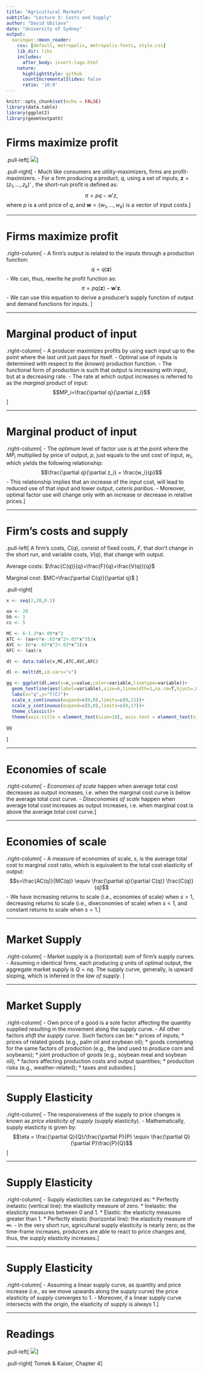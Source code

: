 ```yaml
---
title: "Agricultural Markets"
subtitle: "Lecture 3: Costs and Supply"
author: "David Ubilava"
date: "University of Sydney"
output:
  xaringan::moon_reader:
    css: [default, metropolis, metropolis-fonts, style.css]
    lib_dir: libs
    includes:
      after_body: insert-logo.html
    nature:
      highlightStyle: github
      countIncrementalSlides: false
      ratio: '16:9'
---
```



```r
knitr::opts_chunk$set(echo = FALSE)
library(data.table)
library(ggplot2)
library(geomtextpath)
```


# Firms maximize profit

.pull-left[
![](Art/supply.png)
]

.pull-right[
- Much like consumers are utility-maximizers, firms are profit-maximizers. 
- For a firm producing a product, $q$, using a set of inputs, $\mathbf{z}=(z_1,\ldots,z_k)'$ , the short-run profit is defined as: $$\pi = pq-w'z,$$ where $p$ is a unit price of $q$, and $\mathbf{w}=(w_1,\ldots,w_k)$ is a vector of input costs.
]

---


# Firms maximize profit

.right-column[
- A firm's output is related to the inputs through a production function: $$q = q(\mathbf{z})$$
- We can, thus, rewrite he profit function as: $$\pi = pq(\mathbf{z})-\mathbf{w}'\mathbf{z}.$$ 
- We can use this equation to derive a producer's supply function of output and demand functions for inputs. 
<!-- The relevant supply function depends on the form of the production function, hence the form of the cost functions. -->
]


---


# Marginal product of input

.right-column[
- A producer maximizes profits by using each input up to the point where the last unit just pays for itself. 
- Optimal use of inputs is determined with respect to the (known) production function. 
- The functional form of production is such that output is increasing with input, but at a decreasing rate. 
- The rate at which output increases is referred to as the *marginal product* of input: $$MP_i=\frac{\partial q}{\partial z_i}$$
]

---


# Marginal product of input

.right-column[
- The optimum level of factor use is at the point where the $MP_i$ multiplied by price of output, $p$, just equals to the unit cost of input, $w_i$, which yields the following relationship:$$\frac{\partial q}{\partial z_i} = \frac{w_i}{p}$$
- This relationship implies that an increase of the input cost, will lead to reduced use of that input and lower output, *ceteris paribus*. 
- Moreover, optimal factor use will change only with an increase or decrease in relative prices.
]

---

# Firm's costs and supply

.pull-left[
A firm's costs, $C(q)$, consist of fixed costs, $F$, that don't change in the short run, and variable costs, $V(q)$, that change with output.

Average costs: $\frac{C(q)}{q}=\frac{F}{q}+\frac{V(q)}{q}$

Marginal cost: $MC=\frac{\partial C(q)}{\partial q}$
]

.pull-right[
```r

x <- seq(2,20,0.1)

aa <- 20
bb <- 1
cc <- 5

MC <- 6-1.3*x+.09*x^2
ATC <- (aa+6*x-.65*x^2+.03*x^3)/x
AVC <- (6*x-.65*x^2+.03*x^3)/x
AFC <- (aa)/x

dt <- data.table(x,MC,ATC,AVC,AFC)

dl <- melt(dt,id.vars="x")

gg <- ggplot(dl,aes(x=x,y=value,color=variable,linetype=variable))+
  geom_textline(aes(label=variable),size=6,linewidth=1,na.rm=T,hjust=.85)+
  labs(x="q",y="f(C)")+
  scale_x_continuous(expand=c(0,0),limits=c(0,21))+
  scale_y_continuous(expand=c(0,0),limits=c(0,17))+
  theme_classic()+
  theme(axis.title = element_text(size=18), axis.text = element_text(size=16),plot.margin = margin(1,0,0,0,"cm"),legend.position = "none")

gg

```
]

---


# Economies of scale

.right-column[
- *Economies of scale* happen when average total cost decreases as output increases, i.e. when the marginal cost curve is below the average total cost curve.
- *Diseconomies of scale* happen when average total cost increases as output increases, i.e. when marginal cost is above the average total cost curve.
]

---


# Economies of scale

.right-column[
- A measure of economies of scale, $s$, is the average total cost to marginal cost ratio, which is equivalent to the total cost elasticity of output: $$s=\frac{AC(q)}{MC(q)} \equiv \frac{\partial q}{\partial C(q)} \frac{C(q)}{q}$$
- We have increasing returns to scale (i.e., economies of scale) when $s>1$, decreasing returns to scale (i.e., diseconomies of scale) when $s<1$, and constant returns to scale when $s=1$.
]

---


# Market Supply

.right-column[
- Market supply is a (horizontal) sum of firm's supply curves. 
- Assuming $n$ identical firms, each producing $q$ units of optimal output, the aggregate market supply is $Q = nq$. The supply curve, generally, is upward sloping, which is inferred in the *law of supply*. 
]

---


# Market Supply

.right-column[
- Own price of a good is a sole factor affecting the quantity supplied resulting in the movement along the supply curve. 
- All other factors *shift the supply curve*. Such factors can be: 
  * prices of inputs; 
  * prices of related goods (e.g., palm oil and soybean oil); 
  * goods competing for the same factors of production (e.g., the land used to produce corn and soybeans); 
  * joint production of goods (e.g., soybean meal and soybean oil); 
  * factors affecting production costs and output quantities; 
  * production risks (e.g., weather-related); 
  * taxes and subsidies.
]

---


# Supply Elasticity

.right-column[
- The responsiveness of the supply to price changes is known as *price elasticity of supply* (supply elasticity). 
- Mathematically, supply elasticity is given by: $$\eta = \frac{\partial Q}{Q}/\frac{\partial P}{P} \equiv \frac{\partial Q}{\partial P}\frac{P}{Q}$$
]

---


# Supply Elasticity

.right-column[
- Supply elasticities can be categorized as:
  * Perfectly inelastic (vertical line): the elasticity measure of zero. 
  * Inelastic: the elasticity measures between $0$ and $1$. 
  * Elastic: the elasticity measures greater than $1$. 
  * Perfectly elastic (horizontal line): the elasticity measure of $\infty$.
- In the very short run, agricultural supply elasticity is nearly zero; as the time-frame increases, producers are able to react to price changes and, thus, the supply elasticity increases.
]

---


# Supply Elasticity

.right-column[
- Assuming a linear supply curve, as quantity and price increase (i.e., as we move upwards along the supply curve) the price elasticity of supply converges to $1$. 
- Moreover, if a linear supply curve intersects with the origin, the elasticity of supply is always $1$.
]

---


# Readings

.pull-left[
![](Art/readings.png)
]

.pull-right[
Tomek & Kaiser, Chapter 4
]

